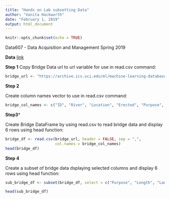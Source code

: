 ---
title: "Hands on Lab subsetting Data"
author: "Vanita Hackworth"
date: "February 1, 2019"
output: html_document
---

```{r setup, include=FALSE}
knitr::opts_chunk$set(echo = TRUE)
```

Data607 - Data Acquisition and Management
Spring 2019

**Data**
[link](https://archive.ics.uci.edu/ml/datasets/Pittsburgh+Bridges)

**Step 1**
Copy Bridge Data url to url variable for use in read.csv command:
```{r bridge_url, message = FALSE}
bridge_url <- "https://archive.ics.uci.edu/ml/machine-learning-databases/bridges/bridges.data.version2"
```

**Step 2**

Create column names vector to use in read.csv command:
```{r columns}
bridge_col_names <- c("ID", "River", "Location", "Erected", "Purpose", "Length", "Lanes", "Clear", "T-or-D", "Material", "Span", "Rel-L", "Type")
```

**Step3***

Create Bridge DataFrame by using read.csv to read bridge data and display 6 rows using head function:
```{r}
bridge_df <- read.csv(bridge_url, header = FALSE, sep = ",", 
                      col.names = bridge_col_names)
head(bridge_df)
```

**Step 4**

Create a subset of bridge data dsplaying selected columns and display 6 rows using head function:
```{r}
sub_bridge_df <- subset(bridge_df, select = c("Purpose", "Length", "Lanes", "Type"))

head(sub_bridge_df)
```

